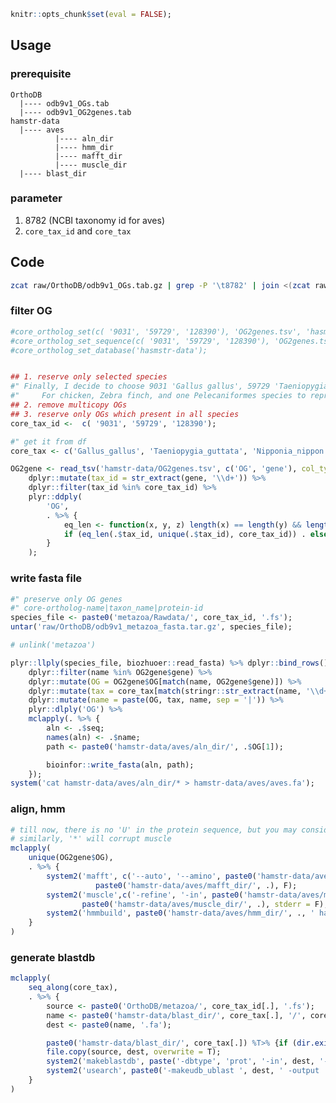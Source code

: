 


```r
knitr::opts_chunk$set(eval = FALSE);
```

## Usage


### prerequisite

```
OrthoDB
  |---- odb9v1_OGs.tab
  |---- odb9v1_OG2genes.tab
hamstr-data
  |---- aves
          |---- aln_dir   
          |---- hmm_dir   
          |---- mafft_dir   
          |---- muscle_dir   
  |---- blast_dir
```

### parameter

1. 8782 (NCBI taxonomy id for aves)
1. `core_tax_id` and `core_tax` 


## Code

```bash
zcat raw/OrthoDB/odb9v1_OGs.tab.gz | grep -P '\t8782' | join <(zcat raw/OrthoDB/odb9v1_OG2genes.tab.gz) - | awk '{print $1 "\t" $2}'> hamstr-data/OG2genes.tsv
```
### filter OG

```r

#core_ortholog_set(c( '9031', '59729', '128390'), 'OG2genes.tsv', 'hasmstr-data')
#core_ortholog_set_sequence(c( '9031', '59729', '128390'), 'OG2genes.tsv', 'hasmstr-data')
#core_ortholog_set_database('hasmstr-data');


## 1. reserve only selected species
#" Finally, I decide to choose 9031 'Gallus gallus', 59729 'Taeniopygia guttata' & 128390 'Nipponia nippon'
#"     For chicken, Zebra finch, and one Pelecaniformes species to represent core waterbirds
## 2. remove multicopy OGs
## 3. reserve only OGs which present in all species
core_tax_id <-  c( '9031', '59729', '128390');

#" get it from df
core_tax <- c('Gallus_gallus', 'Taeniopygia_guttata', 'Nipponia_nippon');

OG2gene <- read_tsv('hamstr-data/OG2genes.tsv', c('OG', 'gene'), col_types = 'cc') %>% 
	dplyr::mutate(tax_id = str_extract(gene, '\\d+')) %>% 
	dplyr::filter(tax_id %in% core_tax_id) %>%	
	plyr::ddply(
	    'OG',
	    . %>% {
	        eq_len <- function(x, y, z) length(x) == length(y) && length(y) == length(z);
	        if (eq_len(.$tax_id, unique(.$tax_id), core_tax_id)) . else tibble::tibble();
        }
	);
```

### write fasta file

```r


#" preserve only OG genes
#" core-ortholog-name|taxon_name|protein-id
species_file <- paste0('metazoa/Rawdata/', core_tax_id, '.fs');
untar('raw/OrthoDB/odb9v1_metazoa_fasta.tar.gz', species_file);

# unlink('metazoa')

plyr::llply(species_file, biozhuoer::read_fasta) %>% dplyr::bind_rows() %>% 
    dplyr::filter(name %in% OG2gene$gene) %>% 
    dplyr::mutate(OG = OG2gene$OG[match(name, OG2gene$gene)]) %>%
    dplyr::mutate(tax = core_tax[match(stringr::str_extract(name, '\\d+'), core_tax_id)]) %>% 
    dplyr::mutate(name = paste(OG, tax, name, sep = '|')) %>% 
    plyr::dlply('OG') %>% 
    mclapply(. %>% {
        aln <- .$seq;
        names(aln) <- .$name;
        path <- paste0('hamstr-data/aves/aln_dir/', .$OG[1]);

        bioinfor::write_fasta(aln, path);
    });
system('cat hamstr-data/aves/aln_dir/* > hamstr-data/aves/aves.fa');
```

### align, hmm

```r
# till now, there is no 'U' in the protein sequence, but you may consider --anysymbol for mafft
# similarly, '*' will corrupt muscle
mclapply(
    unique(OG2gene$OG), 
    . %>% {
        system2('mafft', c('--auto', '--amino', paste0('hamstr-data/aves/aln_dir/', .)), 
                   paste0('hamstr-data/aves/mafft_dir/', .), F);
        system2('muscle',c('-refine', '-in', paste0('hamstr-data/aves/mafft_dir/', .)), 
                paste0('hamstr-data/aves/muscle_dir/', .), stderr = F);
        system2('hmmbuild', paste0('hamstr-data/aves/hmm_dir/', ., ' hamstr-data/aves/muscle_dir/', .), F);
    }
)
```


### generate blastdb

```r
mclapply(
    seq_along(core_tax), 
    . %>% {
        source <- paste0('OrthoDB/metazoa/', core_tax_id[.], '.fs');
        name <- paste0('hamstr-data/blast_dir/', core_tax[.], '/', core_tax[.], '_prot');
        dest <- paste0(name, '.fa');

        paste0('hamstr-data/blast_dir/', core_tax[.]) %T>% {if (dir.exists(.)) unlink(., recursive = T)} %>% dir.create;
        file.copy(source, dest, overwrite = T);
        system2('makeblastdb', paste('-dbtype', 'prot', '-in', dest, '-out', name));
        system2('usearch', paste0('-makeudb_ublast ', dest, ' -output ', name, '.udb'));
    }
)
```




